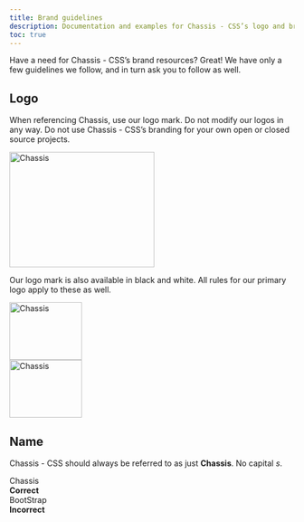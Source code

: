 ```yaml
---
title: Brand guidelines
description: Documentation and examples for Chassis - CSS’s logo and brand usage guidelines.
toc: true
---
```


Have a need for Chassis - CSS’s brand resources? Great! We have only a few guidelines we follow, and in turn ask you to follow as well.

## Logo

When referencing Chassis, use our logo mark. Do not modify our logos in any way. Do not use Chassis - CSS’s branding for your own open or closed source projects.

<div class="cxd-brand-item px-xsmall py-xlarge mb-medium border rounded-3">
  <img class="d-block image-fluid mx-auto" src="/docs/[[config:docs_version]]/assets/brand/chassis-logo.svg" alt="Chassis" width="256" height="204" />
</div>

Our logo mark is also available in black and white. All rules for our primary logo apply to these as well.

<div class="cxd-brand-logos d-small-flex text-center bg-light rounded-3 overflow-hidden w-100 mb-medium">
  <div class="cxd-brand-item w-100 px-xsmall py-xlarge">
    <img src="/docs/[[config:docs_version]]/assets/brand/chassis-logo-black.svg" alt="Chassis" width="128" height="102" loading="lazy" />
  </div>
  <div class="cxd-brand-item w-100 px-xsmall py-xlarge inverse">
    <img src="/docs/[[config:docs_version]]/assets/brand/chassis-logo-white.svg" alt="Chassis" width="128" height="102" loading="lazy" />
  </div>
</div>

## Name

Chassis - CSS should always be referred to as just **Chassis**. No capital _s_.

<div class="cxd-brand-logos d-small-flex text-center border rounded-3 overflow-hidden w-100 mb-medium">
  <div class="cxd-brand-item w-100 px-xsmall py-xlarge">
    <div class="h3">Chassis</div>
    <strong class="text-success">Correct</strong>
  </div>
  <div class="cxd-brand-item w-100 px-xsmall py-xlarge">
    <div class="h3 fg-subtle">BootStrap</div>
    <strong class="text-danger">Incorrect</strong>
  </div>
</div>

